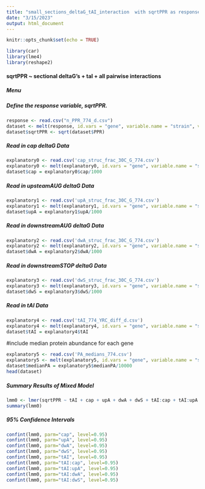 ---
title: "small_sections_deltaG_tAI_interaction  with sqrtPPR as response variable"
date: "3/15/2023"
output: html_document
---

```{r setup, include=FALSE}
knitr::opts_chunk$set(echo = TRUE)
```

```{r libraries, message=FALSE, warning=FALSE}
library(car)
library(lme4)
library(reshape2)
```


#### sqrtPPR ~ sectional deltaG's + taI + all pairwise interactions{.tabset .tabset-dropdown}
##### Menu
##### Define the response variable, sqrtPPR.
```{r response_variable}
response <- read.csv("n_PPR_774_d.csv")
dataset <- melt(response, id.vars = "gene", variable.name = "strain", value.name = "PPR")
dataset$sqrtPPR <- sqrt(dataset$PPR)
```

##### Read in cap deltaG Data
```{r a}
explanatory0 <- read.csv('cap_struc_frac_30C_G_774.csv')
explanatory0 <- melt(explanatory0, id.vars = "gene", variable.name = "strain", value.name = "cap")
dataset$cap = explanatory0$cap/1000
```

##### Read in upsteamAUG deltaG Data
```{r b}
explanatory1 <- read.csv('upA_struc_frac_30C_G_774.csv')
explanatory1 <- melt(explanatory1, id.vars = "gene", variable.name = "strain", value.name = "upA")
dataset$upA = explanatory1$upA/1000
```

##### Read in downstreamAUG deltaG Data
```{r c}
explanatory2 <- read.csv('dwA_struc_frac_30C_G_774.csv')
explanatory2 <- melt(explanatory2, id.vars = "gene", variable.name = "strain", value.name = "dwA")
dataset$dwA = explanatory2$dwA/1000
```

##### Read in downstreamSTOP deltaG Data
```{r d}
explanatory3 <- read.csv('dwS_struc_frac_30C_G_774.csv')
explanatory3 <- melt(explanatory3, id.vars = "gene", variable.name = "strain", value.name = "dwS")
dataset$dwS = explanatory3$dwS/1000
```

##### Read in tAI Data
```{r e}
explanatory4 <- read.csv('tAI_774_YRC_diff_d.csv')
explanatory4 <- melt(explanatory4, id.vars = "gene", variable.name = "strain", value.name = "tAI")
dataset$tAI = explanatory4$tAI
```

#include median protein abundance for each gene
```{r pa}
explanatory5 <- read.csv('PA_medians_774.csv')
explanatory5 <- melt(explanatory5, id.vars = "gene", variable.name = "strain", value.name = "medianPA")
dataset$medianPA = explanatory5$medianPA/10000
head(dataset)
```

##### Summary Results of Mixed Model
``` {r F1}
lmm0 <- lmer(sqrtPPR ~ tAI + cap + upA + dwA + dwS + tAI:cap + tAI:upA + tAI:dwA + tAI:dwS + (0+tAI|gene) + (0+cap|gene) + (0+dwA|gene) + (0+tAI|medianPA) + (0+upA|medianPA) + (0+dwS|medianPA) + (1|medianPA), data=dataset, REML = FALSE, control = lmerControl(optimizer="bobyqa", optCtrl=list(maxfun=1e5)))
summary(lmm0)
```

##### 95% Confidence Intervals
``` {r F1confint}
confint(lmm0, parm="cap", level=0.95)
confint(lmm0, parm="upA", level=0.95)
confint(lmm0, parm="dwA", level=0.95)
confint(lmm0, parm="dwS", level=0.95)
confint(lmm0, parm="tAI", level=0.95)
confint(lmm0, parm="tAI:cap", level=0.95)
confint(lmm0, parm="tAI:upA", level=0.95)
confint(lmm0, parm="tAI:dwA", level=0.95)
confint(lmm0, parm="tAI:dwS", level=0.95)
```
